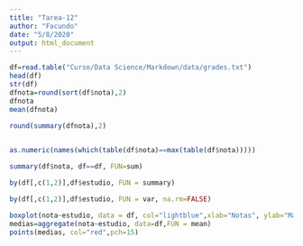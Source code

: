 ```yaml
---
title: "Tarea-12"
author: "Facundo"
date: "5/8/2020"
output: html_document
---
```


```r
df=read.table("Curso/Data Science/Markdown/data/grades.txt")
head(df)
str(df)
dfnota=round(sort(df$nota),2)
dfnota
mean(dfnota)
```
```r
round(summary(dfnota),2)
	
```

```r
as.numeric(names(which(table(df$nota)==max(table(df$nota)))))

```
```r
summary(df$nota, df==df, FUN=sum)
```

```r
by(df[,c(1,2)],df$estudio, FUN = summary)

```
```r
by(df[,c(1,2)],df$estudio, FUN = var, na.rm=FALSE)
```





```r
boxplot(nota~estudio, data = df, col="lightblue",xlab="Notas", ylab="Materias",main="Grafico de notas y materias")
medias=aggregate(nota~estudio, data=df,FUN = mean)
points(medias, col="red",pch=15)
```



